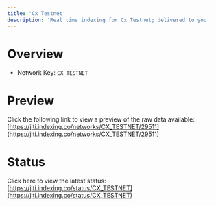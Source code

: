 ```yaml
---
title: 'Cx Testnet'
description: 'Real time indexing for Cx Testnet; delivered to you'
---
```


# Overview
- Network Key: `CX_TESTNET`

# Preview
Click the following link to view a preview of the raw data available: [https://jiti.indexing.co/networks/CX_TESTNET/29511](https://jiti.indexing.co/networks/CX_TESTNET/29511)

# Status
Click here to view the latest status: [https://jiti.indexing.co/status/CX_TESTNET](https://jiti.indexing.co/status/CX_TESTNET)
